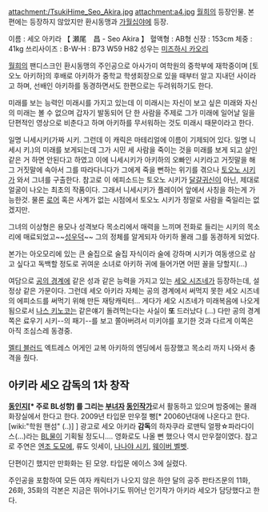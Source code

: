 attachment:/TsukiHime_Seo_Akira.jpg
attachment:a4.jpg
[[월희]]의 등장인물. 본편에는 등장하지 않았지만 환시동맹과 [[가월십야]]에 등장.

이름 : 세오 아키라 【 瀬尾　昌 - Seo Akira 】
혈액형 : AB형
신장 : 153cm
체중 : 41kg
쓰리사이즈 : B-W-H : B73 W59 H82
성우는 [[미즈하시 카오리]]


[[월희]]의 팬디스크인 환시동맹의 주인공으로 아사가미 여학원의 중학부에 재학중이며 [토오노 아키하]의 후배로 아키하가 중학교 학생회장으로 있을 때부터 알고 지내던 사이라고 하며, 선배인 아키하를 동경하면서도 한편으로는 두려워하기도 한다.

미래를 보는 능력인 미래시를 가지고 있는데 이 미래시는 자신이 보고 싶은 미래와 자신의 미래는 볼 수 없으며 갑자기 발동되어 단 한 사람을 주제로 그가 미래에 일어날 일을 단편적인 영상으로 비춘다고 하며 아키하를 무서워하는 것도 미래시 때문이라고 한다.

일명 니세시키(가짜 시키. 그런데 이 캐릭은 마테리얼에 이름이 기제되어 있다. 일명 니세시 키.)의 미래를 보게되는데 그가 시민 세 사람을 죽이는 것을 미래를 보게 되고 살인같은 거 하면 안된다고 하였고 이에 니세시키가 아키하의 오빠인 시키라고 거짓말을 해 그 거짓말에 속아서 그를 따라다니다가 그에게 죽을 뻔하는 위기를 겪으나 [[토오노 시키]]가 와서 그녀를 구출한다. 참고로 이 에피소드는 토오노 시키가 [[달걀귀신]]이 아닌, 제대로 얼굴이 나오는 최초의 작품이다. 그래서 니세시키가 플레이어 앞에서 사칭을 하는게 가능한것. 물론 [[로어]] 혹은 사계가 없는 시점에서 토오노 시키가 정말로 사람을 죽일리는 없겠지만.

그녀의 이상형은 용모나 성격보다 목소리에서 매력을 느끼며 전화로 들리는 시키의 목소리에 매료되었고~~[[성우덕]]~~ 그의 정체를 알게되자 아키하 몰래 그를 동경하게 되었다.

본가는 아오모리에 있는 큰 술집으로 술집 자식이라 술에 강하며 시키가 여동생으로 삼고 싶다고 독백할 정도로 귀여운 소녀로 아키하 귀에 들어가면 어떤 꼴을 당할지(...)

여담으로 [[공의 경계]]에 같은 성과 같은 능력을 가지고 있는 [[세오 시즈네]]가 등장하는데, 설정상 같은 가문이다. 그런데 세오 아키라 자체는 공의 경계에서 써먹지 못한 세오 시즈네의 에피소드를 써먹기 위해 만든 재탕캐릭터... 게다가 세오 시즈네가 미래복음에 나오게 됨으로서 [[나스 키노코]]는 같은얘기 돌려먹는다는 사실이 '''또''' 드러났다 (…) 다만 공의 경계 쪽은 료우기 시키--의 패기--를 보고 쫄아버려서 미키야를 포기한 것과 다르게 이쪽은 아직 조심스레 동경중.

[[멜티 블러드]] 엑트레스 어게인 교복 아키하의 엔딩에서 등장했고 목소리 까지 나와서 충격을 줬다.

== 아키라 세오 감독의 1차 창작 ==
'''[[동인지]][* 주로 BL성향] 를 그리는 [[부녀자]] [[동인작가]]'''로서 활동하고 있으며 밤중에는 몰래 화장실에서 한다고 한다.
2009년 타입문 만우절 뻥[* 20060년대에 나온다고 한다. [wiki:"학원 핸섬" (..)] ] 광고로 세오 아키라 '''감독'''의 하자쿠라 로맨틱 얼짱☆파라다이스(...)라는 [[BL]]물이 기획될 정도니.... 영화로도 나올 뻔 했으나 역시 만우절이였다. 참고로 주연은 [[엔조 도모에]], 류도 잇세이, [[나나야 시키]], [[웨이버 벨벳]].

단편이긴 했지만 만화화는 된 모양. 타입문 에이스 3에 실렸다. 

주인공을 포함하여 모든 여자 캐릭터가 나오지 않은 하얀 달의 공주 판타즈문의  11화, 26화, 35화의 각본은 지금은 뛰어나기도 뛰어난 인기작가 아키라 세오가 담당했다고 한다.
